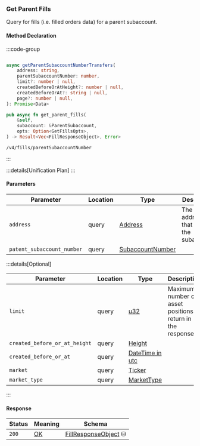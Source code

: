 ### Get Parent Fills

Query for fills (i.e. filled orders data) for a parent subaccount.

#### Method Declaration

:::code-group

```python [Python]

```

```typescript [TypeScript]
async getParentSubaccountNumberTransfers(
    address: string,
    parentSubaccountNumber: number,
    limit?: number | null,
    createdBeforeOrAtHeight?: number | null,
    createdBeforeOrAt?: string | null,
    page?: number | null,
): Promise<Data>
```

```rust [Rust]
pub async fn get_parent_fills(
    &self,
    subaccount: &ParentSubaccount,
    opts: Option<GetFillsOpts>,
) -> Result<Vec<FillResponseObject>, Error>
```

```url [API]
/v4/fills/parentSubaccountNumber
```

:::

:::details[Unification Plan]
:::

#### Parameters

| Parameter           | Location | Type               | Description                                                           |
| ------------------- | -------- | ------------------ | --------------------------------------------------------------------- |
| `address`           | query    | [Address]          | The wallet address that owns the subaccount.                          |
| `patent_subaccount_number` | query | [SubaccountNumber] | |

:::details[Optional]

| Parameter                     | Location  | Type              | Description                                                   |
| ----------------------------- | --------- | ----------------- | ------------------------------------------------------------- |
| `limit`                       | query     | [u32]             | Maximum number of asset positions to return in the response.  |
| `created_before_or_at_height` | query     | [Height]          |                                                               |
| `created_before_or_at`        | query     | [DateTime in utc] |                                                               |
| `market`                      | query     | [Ticker]          |                                                               |
| `market_type`                 | query     | [MarketType]      |                                                               |

:::

#### Response

| Status | Meaning     | Schema                          |
| ------ | ----------- | ------------------------------- |
| `200`  | [OK]        | [FillResponseObject] ⛁          |

[Address]: /types/address
[SubaccountNumber]: /types/subaccount_number
[u32]: /types/u32
[Height]: /types/height
[DateTime in utc]: /types/date_time
[Ticker]: /types/ticker
[MarketType]: /types/market_type
[FillResponseObject]: /types/fill_response_object
[OK]: /types/ok